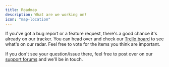 ```yaml
---
title: Roadmap
description: What are we working on?
icon: "map-location"
---
```


If you've got a bug report or a feature request, there's a good chance it's already on our tracker. 
You can head over and check our [Trello board](https://trello.com/b/bVlsp6wz/api) to see what's on our radar. Feel free to vote for the items you think are important.

If you don't see your question/issue there, feel free to post over on our [support forums](https://www.themoviedb.org/talk/category/5047958519c29526b50017d6) and we'll be in touch.


